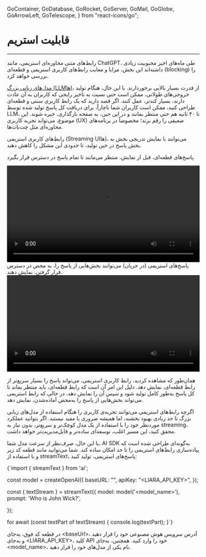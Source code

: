   GoContainer,
  GoDatabase,
  GoRocket,
  GoServer,
  GoMail,
  GoGlobe,
  GoArrowLeft,
  GoTelescope,
} from "react-icons/go";


<Layout>
<Head>
<title>مستندات استریم - لیارا</title>
<meta property="og:title" content="مستندات خدمات رایانش ابری لیارا" />
<meta property="og:description" content="مستندات مربوط به آشنایی با قابلیت استریم در سرویس هوش مصنوعی لیارا"  />
</Head>


# قابلیت استریم
<hr className="mb-2" />

رابط‌های متنی محاوره‌ای استریمی، مانند ChatGPT، طی ماه‌های اخیر محبوبیت زیادی داشته‌اند
این بخش، مزایا و معایب رابط‌های کاربری استریمی و قطعه‌ای (blocking) را بررسی خواهد کرد. 
<div className="h-2" />

<a href="/ai/foundations/overview/#large-language-models" className="text-[#2196f3]">مدل‌های زبانی بزرگ (LLMها)</a>،  از قدرت بسیار بالایی برخوردارند. با این حال، هنگام تولید خروجی‌های طولانی، ممکن است 
حتی نسبت به تاخیر رایجی که کاربران به آن عادت دارند، بسیار کندتر، عمل کنند. 
اگر قصد دارید که یک رابط کاربری سنتی و قطعه‌ای طراحی کنید، ممکن است 
کاربران شما ناچاراً، برای دریافت کل پاسخ تولید شده توسط LLM، تا ۴۰ ثانیه هم حتی منتظر بمانند و در این حین، 
به صفحه بارگذاری، خیره شوند. این موضوع، می‌تواند تجربه کاربری (UX) ضعیفی را رقم بزند؛ مخصوصاً در برنامه‌های محاوره‌ای مثل چت‌بات‌ها. 
<div className="h-2" />
رابط‌های کاربری استریمی (Streaming UIها)، می‌توانند با نمایش تدریجی بخش به بخش پاسخ در حین تولید، تا حدودی این مشکل را کاهش دهند.


<Section id='what-is-blocking-response' title='پاسخ قطعه‌ای چیست؟' />

پاسخ‌های قطعه‌ای، قبل از نمایش، منتظر می‌مانند تا تمام پاسخ در دسترس قرار بگیرد. 

<div className="h-2" />
<video
  src="https://media.liara.ir/ai/ai-sdk/blocking-ui-example.mp4"
  controls="controls"
  className="block w-full"
  width="100%"
></video>
<div className="h-2" />

<Section id='what-is-streaming-response' title='پاسخ استریمی چیست؟' />
پاسخ‌های استریمی (در جریان) می‌توانند بخش‌هایی از پاسخ را، به محض در دسترس قرار گرفتن، نمایش دهند.
<div className="h-2" />
<video
  src="https://media.liara.ir/ai/ai-sdk/streaming-ui-example.mp4"
  controls="controls"
  className="block w-full"
  width="100%"
></video>
<div className="h-4" />

همان‌طور که مشاهده کردید، رابط کاربری استریمی، می‌تواند پاسخ را بسیار سریع‌تر از رابط قطعه‌ای، نمایش دهد. دلیل این امر آن است که رابط قطعه‌ای، باید منتظر بماند تا کل پاسخ به‌طور کامل تولید شود و سپس آن را نمایش دهد، در حالی که رابط استریمی می‌تواند بخش‌هایی از پاسخ را به‌محض آماده‌شدن، نمایش دهد.
<div className="h-3" />

اگرچه رابط‌های استریمی می‌توانند تجربه‌ی کاربری را هنگام استفاده از مدل‌های زبانی بزرگ تا حد زیادی بهبود بخشند، اما همیشه ضروری یا مفید نیستند. اگر بتوانید عملکرد موردنظر خود را با استفاده از یک مدل کوچک‌تر و سریع‌تر، بدون نیاز به streaming، محقق کنید، این مسیر اغلب، توسعه‌ای ساده‌تر و قابل‌مدیریت‌تر خواهد داشت.
<div className="h-3" />

با این حال، صرف‌نظر از سرعت مدل شما، <Important>AI SDK</Important> به‌گونه‌ای طراحی شده است که پیاده‌سازی رابط‌های استریمی را تا حد امکان ساده کند. 
شما می‌توانید مانند قطعه کد زیر و با استفاده از <Important>streamText</Important>، پاسخ‌های استریمی، تولید کنید: 

<div className="h-4" />
<div dir='ltr'>
    <Highlight className="js">
        {`import { streamText } from 'ai';


const model = createOpenAI({
  baseURL: "<baseUrl>",
  apiKey: "<LIARA_API_KEY>",
});

const { textStream } = streamText({
  model: model('<model_name>'),
  prompt: 'Who is John Wick?',

});

for await (const textPart of textStream) {
  console.log(textPart);
}`}
    </Highlight>
</div>
<div className="h-2" />   

در قطعه کد‌ فوق، به‌جای <Important>&lt;baseUrl&gt;</Important>، آدرس سرویس هوش مصنوعی خود را قرار دهید و به‌جای <Important>&lt;LIARA_API_KEY&gt;</Important>، کلید API خود را وارد کنید. همچنین، به‌جای <Important>&lt;model_name&gt;</Important>، نام یکی از مدل‌های خود را قرار دهید.

</Layout>